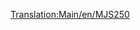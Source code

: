 [[Translation:Main/en/MJS250]]{{Template:Treni/It
|Image=[[File:en/Mjs250.png]]
|Name=MJS250
|Cost=€ 18.750
|Speed=80 km/h (50 mph)
|Weight=65 t
|Power=608 hp (448 kW)
|Annual=€ 1.980
|Designed=1955
|Lifespan=22
|Capacity=N/A
|Description=La MJS250 possiede il primo motore diesel disponibile per i climi [[Main/en/clima/It#Sub-artico|sub-artico]] e [[Main/en/clima/It#Sub-tropicale|sub-tropicale]]. È economica ma manca di velocità e potenza. Esegui l'upgrade non appena il tempo e i soldi te lo consentiranno. Tuttavia mettere due unità MJS250 insieme in un treno sarà più economico e più potente di una [[Main/it/Wills 2-8-0|Wills 2-8-0]].
|Real-life=La MJS250 somiglia alla Davenport 44t switcher.
}}